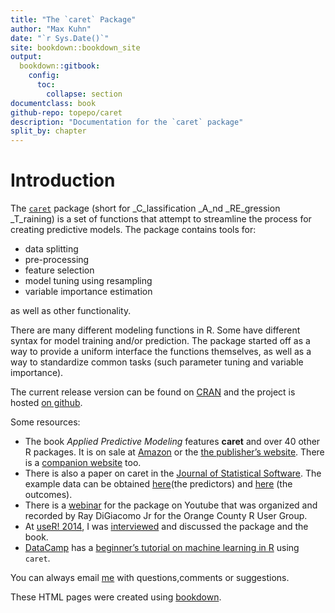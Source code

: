 ```yaml
--- 
title: "The `caret` Package"
author: "Max Kuhn"
date: "`r Sys.Date()`"
site: bookdown::bookdown_site
output: 
  bookdown::gitbook:
    config:
      toc:
        collapse: section
documentclass: book
github-repo: topepo/caret
description: "Documentation for the `caret` package"
split_by: chapter
---
```


# Introduction

The [`caret`](http://cran.r-project.org/web/packages/caret/index.html) package (short for _C_lassification _A_nd _RE_gression _T_raining) is a set of functions that attempt to streamline the process for creating predictive models. The package contains tools for:

-   data splitting
-   pre-processing
-   feature selection
-   model tuning using resampling
-   variable importance estimation

as well as other functionality.

There are many different modeling functions in R. Some have different syntax for model training and/or prediction. The package started off as a way to provide a uniform interface the functions themselves, as well as a way to standardize common tasks (such parameter tuning and variable importance).

The current release version can be found on [CRAN](http://cran.r-project.org/web/packages/caret/) and the project is hosted [on github](https://github.com/topepo/caret).

Some resources:

-   The book *Applied Predictive Modeling* features **caret** and over 40 other R packages. It is on sale at     [Amazon](http://www.amazon.com/dp/1461468485) or the [the publisher's     website](http://www.springer.com/statistics/life+sciences%2C+medicine+%26+health/book/978-1-4614-6848-6). There is a [companion     website](http://appliedpredictivemodeling.com/) too.
-   There is also a paper on caret in the [Journal of Statistical Software](http://www.jstatsoft.org/v28/i05). The example data can be obtained [here](descr.RData)(the predictors) and [here](mutagen.RData) (the outcomes).
-   There is a [webinar](http://www.youtube.com/watch?v=7Jbb2ItbTC4) for the package on Youtube that was organized and recorded by Ray DiGiacomo Jr for the Orange County R User Group.
-   At [useR! 2014](http://user2014.stat.ucla.edu), I was [interviewed](http://youtu.be/YmHyAHkjX_A) and discussed the package     and the book.
- [DataCamp](https://www.datacamp.com) has a [beginner's tutorial on machine learning in R](https://www.datacamp.com/courses/machine-learning-toolbox) using `caret`.  


You can always email [me](mailto:mxkuhn@gmail.com) with questions,comments or suggestions.

These HTML pages were created using [bookdown](https://bookdown.org). 
